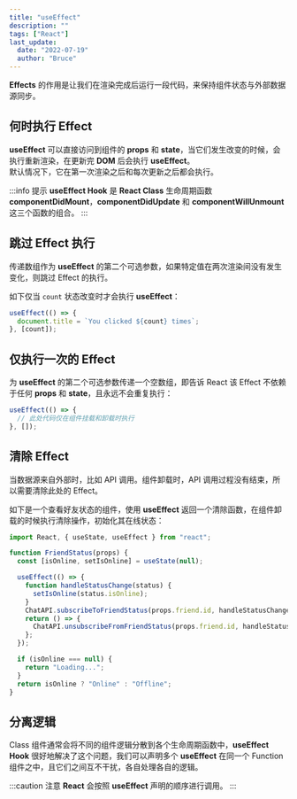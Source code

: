 ```yaml
---
title: "useEffect"
description: ""
tags: ["React"]
last_update:
  date: "2022-07-19"
  author: "Bruce"
---
```



**Effects** 的作用是让我们在渲染完成后运行一段代码，来保持组件状态与外部数据源同步。

## 何时执行 Effect

**useEffect** 可以直接访问到组件的 **props** 和 **state**，当它们发生改变的时候，会执行重新渲染，在更新完 **DOM** 后会执行 **useEffect**。  
默认情况下，它在<TH>第一次渲染之后</TH>和<TH>每次更新之后</TH>都会执行。

:::info 提示
**useEffect Hook** 是 **React Class** 生命周期函数 **componentDidMount**，**componentDidUpdate** 和 **componentWillUnmount** 这三个函数的组合。
:::

## 跳过 Effect 执行

传递数组作为 **useEffect** 的第二个可选参数，如果特定值在两次渲染间没有发生变化，则跳过 Effect 的执行。

如下仅当 `count` 状态改变时才会执行 **useEffect**：

```jsx
useEffect(() => {
  document.title = `You clicked ${count} times`;
}, [count]);
```

## 仅执行一次的 Effect

为 **useEffect** 的第二个可选参数传递一个<TH>空数组</TH>，即告诉 React 该 Effect 不依赖于任何 **props** 和 **state**，且永远不会重复执行：

```jsx
useEffect(() => {
  // 此处代码仅在组件挂载和卸载时执行
}, []);
```

## 清除 Effect

当<TH>数据源来自外部</TH>时，比如 API 调用。组件卸载时，API 调用过程没有结束，所以需要清除此处的 Effect。

如下是一个查看好友状态的组件，使用 **useEffect** 返回一个清除函数，在组件卸载的时候执行清除操作，初始化其在线状态：

```jsx {11-13} title="JavaScript" showLineNumbers
import React, { useState, useEffect } from "react";

function FriendStatus(props) {
  const [isOnline, setIsOnline] = useState(null);

  useEffect(() => {
    function handleStatusChange(status) {
      setIsOnline(status.isOnline);
    }
    ChatAPI.subscribeToFriendStatus(props.friend.id, handleStatusChange);
    return () => {
      ChatAPI.unsubscribeFromFriendStatus(props.friend.id, handleStatusChange);
    };
  });

  if (isOnline === null) {
    return "Loading...";
  }
  return isOnline ? "Online" : "Offline";
}
```

## 分离逻辑

Class 组件通常会将不同的组件逻辑分散到各个生命周期函数中，**useEffect Hook** 很好地解决了这个问题，我们可以声明多个 **useEffect** 在同一个 Function 组件之中，且它们之间互不干扰，各自处理各自的逻辑。

:::caution 注意
**React** 会按照 **useEffect** 声明的顺序进行调用。
:::
